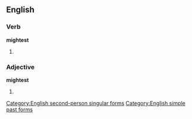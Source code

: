 ==English==

===Verb===
'''mightest'''

# {{context|archaic|lang=en}} {{form of|Second-person singular simple past of|may}}

===Adjective===
'''mightest'''

# {{context|obsolete|lang=en}} {{superlative of|might}}

[[Category:English second-person singular forms]]
[[Category:English simple past forms]]